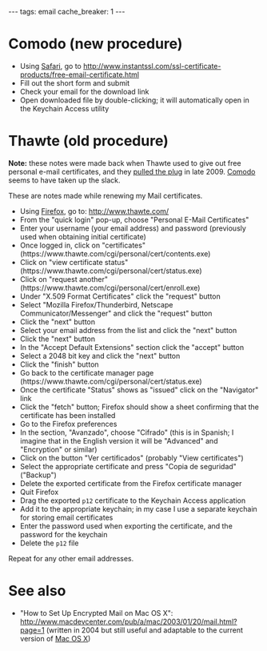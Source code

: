---
tags: email
cache_breaker: 1
---
= Comodo (new procedure) =

* Using [[Safari]], go to http://www.instantssl.com/ssl-certificate-products/free-email-certificate.html
* Fill out the short form and submit
* Check your email for the download link
* Open downloaded file by double-clicking; it will automatically open in the Keychain Access utility

= Thawte (old procedure) =

'''Note:''' these notes were made back when Thawte used to give out free personal e-mail certificates, and they [http://www.sslshopper.com/article-thawte-shuts-down-free-email-certificates.html pulled the plug] in late 2009. [http://www.instantssl.com/ssl-certificate-products/free-email-certificate.html Comodo] seems to have taken up the slack.

These are notes made while renewing my Mail certificates.

* Using [[Firefox]], go to: http://www.thawte.com/
* From the "quick login" pop-up, choose "Personal E-Mail Certificates"
* Enter your username (your email address) and password (previously used when obtaining initial certificate)
* Once logged in, click on "certificates" (https://www.thawte.com/cgi/personal/cert/contents.exe)
* Click on "view certificate status" (https://www.thawte.com/cgi/personal/cert/status.exe)
* Click on "request another" (https://www.thawte.com/cgi/personal/cert/enroll.exe)
* Under "X.509 Format Certificates" click the "request" button
* Select "Mozilla Firefox/Thunderbird, Netscape Communicator/Messenger" and click the "request" button
* Click the "next" button
* Select your email address from the list and click the "next" button
* Click the "next" button
* In the "Accept Default Extensions" section click the "accept" button
* Select a 2048 bit key and click the "next" button
* Click the "finish" button
* Go back to the certificate manager page (https://www.thawte.com/cgi/personal/cert/status.exe)
* Once the certificate "Status" shows as "issued" click on the "Navigator" link
* Click the "fetch" button; Firefox should show a sheet confirming that the certificate has been installed
* Go to the Firefox preferences
* In the section, "Avanzado", choose "Cifrado" (this is in Spanish; I imagine that in the English version it will be "Advanced" and "Encryption" or similar)
* Click on the button "Ver certificados" (probably "View certificates")
* Select the appropriate certificate and press "Copia de seguridad" ("Backup")
* Delete the exported certificate from the Firefox certificate manager
* Quit Firefox
* Drag the exported <tt>p12</tt> certificate to the Keychain Access application
* Add it to the appropriate keychain; in my case I use a separate keychain for storing email certificates
* Enter the password used when exporting the certificate, and the password for the keychain
* Delete the <tt>p12</tt> file

Repeat for any other email addresses.

= See also =

* "How to Set Up Encrypted Mail on Mac OS X": http://www.macdevcenter.com/pub/a/mac/2003/01/20/mail.html?page=1 (written in 2004 but still useful and adaptable to the current version of [[Mac OS X]])
